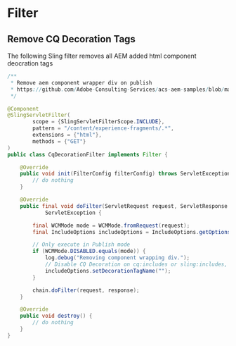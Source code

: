 # Filter

## Remove CQ Decoration Tags

The following Sling filter removes all AEM added html component deocration tags

```java title="CqDecorationFilter.java"
/**
 * Remove aem component wrapper div on publish
 * https://github.com/Adobe-Consulting-Services/acs-aem-samples/blob/master/core/src/main/java/com/adobe/acs/samples/filters/impl/SampleSlingIncludeFilter.java
 */

@Component
@SlingServletFilter(
        scope = {SlingServletFilterScope.INCLUDE},
        pattern = "/content/experience-fragments/.*",
        extensions = {"html"},
        methods = {"GET"}
)
public class CqDecorationFilter implements Filter {

    @Override
    public void init(FilterConfig filterConfig) throws ServletException {
        // do nothing
    }

    @Override
    public final void doFilter(ServletRequest request, ServletResponse response, FilterChain chain) throws IOException,
            ServletException {

        final WCMMode mode = WCMMode.fromRequest(request);
        final IncludeOptions includeOptions = IncludeOptions.getOptions(request, true);

        // Only execute in Publish mode
        if (WCMMode.DISABLED.equals(mode)) {
            log.debug("Removing component wrapping div.");
            // Disable CQ Decoration on cq:includes or sling:includes, only in Publish mode
            includeOptions.setDecorationTagName("");
        }

        chain.doFilter(request, response);
    }

    @Override
    public void destroy() {
        // do nothing
    }
}
```
